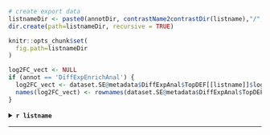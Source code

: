 
```r

# create export data
listnameDir <- paste0(annotDir, contrastName2contrastDir(listname),"/",ontology,"/")
dir.create(path=listnameDir, recursive = TRUE)

knitr::opts_chunk$set(
  fig.path=listnameDir
)
```

```r
log2FC_vect <- NULL
if (annot == 'DiffExpEnrichAnal') {
  log2FC_vect <- dataset.SE@metadata$DiffExpAnal$TopDEF[[listname]]$logFC
  names(log2FC_vect) <- rownames(dataset.SE@metadata$DiffExpAnal$TopDEF[[listname]])
}
```

<details>
<summary>**`r listname`**</summary>


```r
enrichRes <- NULL
enrichRes <- RFLOMICS::getEnrichRes(dataset.SE,
                                      from = annot, 
                                      database = ontology, 
                                      contrastName = listname)
```

1- Dotplot

<br>

```r
for (domain in names(enrichRes)) {
 
dataPlot <-  enrichRes[[domain]]
if (nrow(dataPlot) > 0) {
p <- enrichplot::dotplot(dataPlot, showCategory = 15) + 
  ggplot2::ggtitle(paste0(listname, "\nEnrichment analysis result on domain ", 
                          domain, "\nFirst 15 enriched terms"))
print(p)
 }
else{print(paste0(listname, " - in domain: ", 
                  domain, 
                  " - There was no enriched term found in this setting."))
    }
}
```

<br>

2- Heatplot

```r
for (domain in names(enrichRes)) {
dataPlot <-  enrichRes[[domain]]
if (nrow(dataPlot) > 0) {
p <-  enrichplot::heatplot(dataPlot, showCategory = 15, foldChange = log2FC_vect) + 
                                   ggplot2::labs(fill="log2FC") + 
                                   ggplot2::scale_fill_gradient2(low = "blue", mid = "white", high = "red", midpoint = 0) +
                                   ggplot2::theme(axis.text.y = ggplot2::element_text(size = 10)) + 
                                   ggplot2::ggtitle(paste0(listname, 
                                                           " - Enrichment analysis result on domain ", 
                                                           domain, 
                                                           "\nFirst 15 enriched terms"))
suppressMessages(print(p))# delete warnings for scale fill replacement
 }
else{print(paste0(listname, " - in domain: ", 
                  domain, 
                  " - There was no enriched term found in this setting."))}
}
```

<br>

3- Cnetplot

```r
for (domain in names(enrichRes)) {
dataPlot <-  enrichRes[[domain]]
if(nrow(dataPlot)>0){
p <- enrichplot::cnetplot(dataPlot, showCategory = 15, foldChange = log2FC_vect, node_label = "category") + 
  ggplot2::guides(colour=ggplot2::guide_colourbar(title = "log2FC")) +
  ggplot2::scale_fill_gradient2(low = "blue", mid = "white", high = "red", midpoint = 0) + 
  ggplot2::ggtitle(paste0(listname, " - Enrichment analysis result on domain ", domain, "\nFirst 15 enriched terms"))
  suppressMessages(print(p)) # delete warnings for scale fill replacement
 }
else{print(paste0(listname, " - in domain: ", domain, " - There was no enriched term found in this setting."))}
}
```

<br>

4- Table

```r
dataPlot <- list()

for (domain in names(RFLOMICS::getEnrichRes(dataset.SE,
                                      from = annot, 
                                      database = ontology, 
                                      contrastName = listname))) {
    if (length(domain) != 0) {
        tmp <- RFLOMICS::getEnrichRes(dataset.SE,
                                      from = annot, 
                                      database = ontology, 
                                      contrastName = listname,
                                      domain = domain)
        tmp@result$domain <- rep(domain, dim(tmp@result)[1])
        dataPlot[[domain]] <- tmp@result[tmp@result$p.adjust < tmp@pvalueCutoff, ] |> 
            dplyr::select(!c("geneID", "qvalue"))
    }
}

# Bind results domain

if (length(dataPlot) != 0) {
    dataPlot.rbind <- purrr::reduce(dataPlot, rbind)
    
    colKeep <- unlist(lapply(dataPlot.rbind, is.numeric))
    dataPlot.rbind[, colKeep] <- signif(dataPlot.rbind[, colKeep], 3)
    
    reactable::reactable(dataPlot.rbind,rownames = FALSE,
                         showSortable = TRUE,
                         bordered = TRUE,
                         defaultPageSize = 5, searchable = TRUE, 
                         paginationType = "simple")
}

```

```r
for (domain in names(enrichRes)) {
    dataPlot <-  enrichRes[[domain]]
    write.table(dataPlot@result[dataPlot@result$p.adjust < dataPlot@pvalueCutoff, ],
                file=paste0(listnameDir,"Table_of_Enriched_terms_for_", 
                            domain,"_","pval_",
                            dataPlot@pvalueCutoff,".txt"),
                sep="\t",
                quote=FALSE,
                col.names=TRUE,
                row.names=FALSE)
}
```


</details>

<hr>


